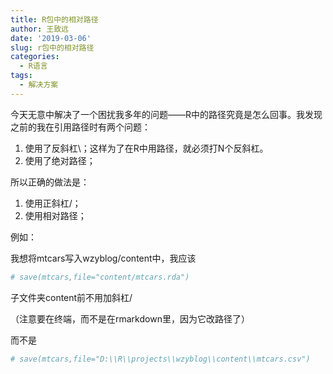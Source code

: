 ```yaml
---
title: R包中的相对路径
author: 王致远
date: '2019-03-06'
slug: r包中的相对路径
categories:
  - R语言
tags:
  - 解决方案
---
```


今天无意中解决了一个困扰我多年的问题——R中的路径究竟是怎么回事。我发现之前的我在引用路径时有两个问题：

1. 使用了反斜杠\\；这样为了在R中用路径，就必须打N个反斜杠。
2. 使用了绝对路径；

所以正确的做法是：

1. 使用正斜杠/；
2. 使用相对路径；

例如：

我想将mtcars写入wzyblog/content中，我应该

```r
# save(mtcars,file="content/mtcars.rda")
```

子文件夹content前不用加斜杠/

（注意要在终端，而不是在rmarkdown里，因为它改路径了）

而不是

```r
# save(mtcars,file="D:\\R\\projects\\wzyblog\\content\\mtcars.csv")
```
